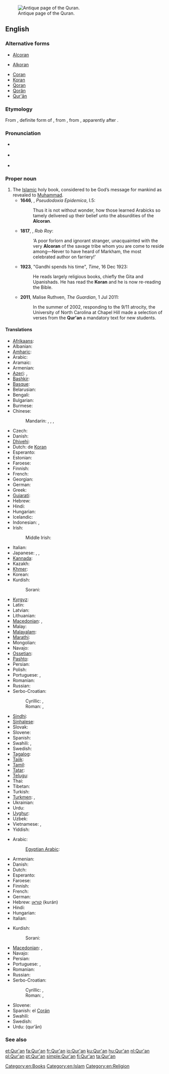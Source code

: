 [[Image:AndalusQuran.JPG|thumb|right|Antique page of the Quran.]]
==English==

===Alternative forms===
* {{italbrac|obsolete}} [[Alcoran]]
* {{italbrac|obsolete}} [[Alkoran]]
* [[Coran]]
* [[Koran]]
* [[Qoran]]
* [[Qorân]]
* [[Qur'ân]]

===Etymology===
From {{etyl|ar}} {{term|القرآن|القُرْآن|tr=al-qur’ān|lang=ar}}, definite form of {{term|قرآن||recitation|tr=qur'ān|lang=ar}}, from {{term|قراءة||reading, recitation|lang=ar|tr=qirā’a}}, from {{term|قرأ||to declaim, to recite|lang=ar|tr=qará’a}}, apparently after {{etyl|syc}} {{term|ܩܪܝܢܐ||reading; scripture|lang=syc|sc=Syrc|tr=qeriānā}}.

===Pronunciation===
* {{a|UK}} {{IPA|/kəˈɹɑːn/}}
* {{a|US}} {{IPA|/kəˈɹɑn/|/kəˈɹæn/|/koʊˈɹæn/|/kɔˈɹɑn/}}
* {{rhymes|ɑn}}

===Proper noun===
{{head|en|proper noun|plural|Qur'ans}}

# The [[Islamic]] holy book, considered to be God’s message for mankind as revealed to [[Muhammad]].
#* '''1646''', {{w|Thomas Browne}}, ''Pseudodoxia Epidemica'', I.5:
#*: Thus it is not without wonder, how those learned Arabicks so tamely delivered up their belief unto the absurdities of the '''Alcoran'''.
#* '''1817''', {{w|Walter Scott}}, ''Rob Roy'':
#*:‘A poor forlorn and ignorant stranger, unacquainted with the very '''Alcoran''' of the savage tribe whom you are come to reside among—Never to have heard of Markham, the most celebrated author on farriery!’
#* '''1923''', "Gandhi spends his time", ''Time'', 16 Dec 1923:
#*: He reads largely religious books, chiefly the Gita and Upanishads. He has read the '''Koran''' and he is now re-reading the Bible.
#* '''2011''', Malise Ruthven, ''The Guardian'', 1 Jul 2011:
#*: In the summer of 2002, responding to the 9/11 atrocity, the University of North Carolina at Chapel Hill made a selection of verses from the '''Qur'an''' a mandatory text for new students.

====Translations====
{{trans-top|the Islamic holy book}}
* [[Afrikaans]]: {{t|af|Koran}}
* Albanian: {{t|sq|Kur'ani|xs=Albanian}}
* [[Amharic]]: {{t|am|ቁርአን|sc=Ethi}}
* Arabic: {{t+|ar|القرآن|m|tr=al-qurʾān}}
* Aramaic: {{tø|arc|ܩܘܪܐܢ|tr=qurʔan|sc=Hebr}}
* Armenian: {{t-|hy|Ղուրան|tr=Ġuran}}
* [[Azeri]]: {{t-|az|Qur’an|xs=Azeri}}, {{t|az|Гур’ан|sc=Cyrl|xs=Azeri}}
* [[Bashkir]]: {{tø|ba|Ҡөръән|tr=Qör'än|sc=Cyrl}}
* [[Basque]]: {{t-|eu|Koran|xs=Basque}}
* Belarusian: {{t|be|Каран|m|tr=Karán|xs=Belarusian}}
* Bengali: {{t-|bn|কুরআন|tr=kur'ān|sc=Beng|xs=Bengali}}
* Bulgarian: {{t-|bg|Коран|m|tr=Korán}}
* Burmese: {{t|my|ကိုရမ်ကျမ်း|tr=korankyan:|sc=Mymr|xs=Burmese}}
* Chinese:
*: Mandarin: {{t-|cmn|古蘭經|sc=Hani}},  {{t-|cmn|古兰经|tr=gǔlán-jīng|sc=Hani}},  {{t|cmn|可蘭經|sc=Hani}},  {{t|cmn|可兰经|tr=kělán-jīng|sc=Hani}}
* Czech: {{t-|cs|Korán|m}}
* Danish: {{t|da|Koranen|c}}
* [[Dhivehi]]: {{t|dv|ކީރިތި ޤުރުއާން|sc=Thaa}}
* Dutch: de [[Koran]] {{m}}
* Esperanto: {{t-|eo|Korano|xs=Esperanto}}
* Estonian: {{t|et|Koraan}}
* Faroese: {{t-|fo|Koranin|f|xs=Faroese}}
* Finnish: {{t+|fi|Koraani}}
* French: {{t+|fr|Coran|m|alt=le Coran}}
* Georgian: {{t|ka|ყურანი|tr=qʼurani|sc=Geor|xs=Georgian}}
* German: {{t+|de|Koran|m}}
* Greek: {{t|el|Κοράνιο|m|tr=Koránio}}
* [[Gujarati]]: {{t|gu|કુરાન|tr=kurān|sc=Gujr}}
* Hebrew: {{t|he|קוראן|m|tr=ha-kurán|alt=הקוראן}}
* Hindi: {{t-|hi|क़ुरान|m|tr=qurān|xs=Hindi}}
* Hungarian: {{t+|hu|Korán}}
* Icelandic: {{t|is|Kóran}}
* Indonesian: {{t|id|Al-Qur'an|xs=Indonesian}}, {{t|id|Al Qur'an|xs=Indonesian}}
* Irish:
*: Middle Irish: {{tø|mga|Acurón|m}}
* Italian: {{t-|it|corano|m}}
* Japanese: {{t|ja|クルアーン|tr=kuruān}},  {{t|ja|コラーン |tr=korān}},  {{t|ja|コーラン|tr=kōran}}
* [[Kannada]]: {{t|kn|ಖುರಾನ್|tr=khurān|sc=Knda}}
* Kazakh: {{t-|kk|Құран|tr=Quran|sc=Cyrl|xs=Kazakh}}
* [[Khmer]]: {{t|km|កូរ៉ាន|tr=kooraan|sc=Khmr}}
* Korean: {{t|ko|꾸란|tr=kkuran|sc=Hang}}
* Kurdish:
*: Sorani: {{t|ku|قرعان|tr=Qur'an|sc=ku-Arab}}
{{trans-mid}}
* [[Kyrgyz]]: {{t-|ky|Куран|tr=Kurán|sc=Cyrl|xs=Kyrgyz}}
* Latin: {{t|la|Alcoranus|m}}
* Latvian: {{t|lv|Korāns|m}}
* Lithuanian: {{t|lt|Koranas|m}}
* [[Macedonian]]: {{t-|mk|Куран|m|tr=Kúran}},  {{t-|mk|Коран|m|tr=Kòran}}
* Malay: {{t|ms|Al-Quran|xs=Malay}}
* [[Malayalam]]: {{t|ml|ഖുര്‍ആന്‍|tr=khur'ān|sc=Mlym}}
* [[Marathi]]: {{t|mr|कुराण|tr=kurāṇ|sc=Deva}}
* Mongolian: {{t-|mn|Коран|tr=Korán|sc=Cyrl|xs=Mongolian}}
* Navajo: {{tø|nv|Kʼowʼan}}
* [[Ossetian]]: {{tø|os|Хъуыран|sc=Cyrl}}
* [[Pashto]]: {{t|ps|قرآن|tr=Qur’ān|sc=ps-Arab}}
* Persian: {{t+|fa|قرآن|tr=Qor'ân|xs=Persian}}
* Polish: {{t+|pl|Koran|m}}
* Portuguese: {{t+|pt|Corão|m}}, {{t|pt|Alcorão|m}}
* Romanian: {{t|ro|Coranul|m}}
* Russian: {{t+|ru|Коран|m|tr=Korán}}
* Serbo-Croatian:
*: Cyrillic: {{t|sh|Куран|m|sc=Cyrl|xs=Serbo-Croatian}}, {{t|sh|Кур’ан|m|sc=Cyrl|xs=Serbo-Croatian}}
*: Roman: {{t|sh|Kuran|m|alt=Kùrān|xs=Serbo-Croatian}}, {{t|sh|Kur'an|m|xs=Serbo-Croatian}}
* [[Sindhi]]: {{t|sd|قرآن|sc=sd-Arab}}
* [[Sinhalese]]: {{t|si|කුරාන්|sc=Sinh|xs=Sinhalese}}
* Slovak: {{t-|sk|Korán|m}}
* Slovene: {{t+|sl|Koran|m}}
* Spanish: {{t+|es|Corán|m|alt=el Corán}}
* Swahili: {{t|sw|Kurhan|xs=Swahili}},  {{t+|sw|msahafu|xs=Swahili}}
* Swedish: {{t|sv|koranen}}
* [[Tagalog]]: {{t|tl|Qur'an}}
* [[Tajik]]: {{t|tg|Қуръон|tr=Qur'on|sc=Cyrl|xs=Tajik}}
* [[Tamil]]: {{t|ta|திருக்குர்ஆன்|tr=tirukkur'āṉ|sc=Taml}}
* [[Tatar]]: {{t|tt|Көръән|tr=Qör’än|sc=Cyrl|xs=Tatar}}
* [[Telugu]]: {{t|te|ఖోరాన్|tr=khōrān|sc=Telu}}
* Thai: {{t|th|กุรอานแห่ง|tr=gù-raan hàeng}}
* Tibetan: {{t|bo|ཁུ་རན་གསུང་རབ|alt=ཁུ་རན་གསུང་རབ།|sc=Tibt}}
* Turkish: {{t+|tr|Kur'an}}
* [[Turkmen]]: {{t|tk|Gurhan|xs=Turkmen}}, {{t|tk|Гурхан|sc=Cyrl|xs=Turkmen}}
* Ukrainian: {{t-|uk|Коран|m|tr=Korán|xs=Ukrainian}}
* Urdu: {{t-|ur|قرآن|m|tr=qur’ān|xs=Urdu}}
* [[Uyghur]]: {{t|ug|قۇرئان|sc=ug-Arab}}
* Uzbek: {{t|uz|Qurʼon|xs=Uzbek}}
* Vietnamese: {{t|vi|kinh Qur’an|xs=Vietnamese}}, {{t|vi|kinh Koran|xs=Vietnamese}}
* Yiddish: {{t|yi|קאראן|sc=Hebr|xs=Yiddish}}
{{trans-bottom}}

{{trans-top|A copy of the Qur'an}}
* Arabic: {{t+|ar|القرآن|m|tr=al-qurʾān}}
*: [[Egyptian Arabic]]: {{tø|arz|القرآن|m|tr=el-qurʾān|sc=Arab}}
* Armenian: {{t-|hy|Ղուրան|tr=Ġuran}}
* Danish: {{t-|da|Koran|c}}
* Dutch: {{t+|nl|koran|m}}
* Esperanto: {{t-|eo|Korano|xs=Esperanto}}
* Faroese: {{t-|fo|koran|f|xs=Faroese}}
* Finnish: {{t+|fi|Koraani}}
* French: {{t+|fr|coran|m}}
* German: {{t+|de|Koran|m}}
* Hebrew: [[קוראן]] (kurán)
* Hindi: {{t-|hi|क़ुरान|tr=qurān|xs=Hindi}}
* Hungarian: {{t+|hu|Korán}}
* Italian: {{t-|it|corano|m}}
{{trans-mid}}
* Kurdish:
*: Sorani: {{ku-Arab|[[قرعان]]}}
* [[Macedonian]]: {{t-|mk|Куран|m|tr=Kúran}},  {{t-|mk|Коран|m|tr=Kòran}}
* Navajo: {{tø|nv|Kʼowʼan}}
* Persian: {{t+|fa|قرآن|tr=Qor'ân|xs=Persian}}
* Portuguese: {{t+|pt|Alcorão|m}}, {{t+|pt|Corão|m}}
* Romanian: {{t+|ro|Coran}}
* Russian: {{t+|ru|Коран|m|tr=Korán}}
* Serbo-Croatian:
*: Cyrillic: {{t|sh|Куран|m|sc=Cyrl|xs=Serbo-Croatian}}, {{t|sh|Кур’ан|m|sc=Cyrl|xs=Serbo-Croatian}}
*: Roman: {{t|sh|Kuran|m|alt=Kùrān|xs=Serbo-Croatian}}, {{t|sh|Kur'an|m|xs=Serbo-Croatian}}
* Slovene: {{t+|sl|Koran|m}}
* Spanish: el [[Corán]] {{m}}
* Swahili: {{t|sw|Kurhan|xs=Swahili}}
* Swedish: {{t-|sv|koran|c}}
* Urdu: {{ur-Arab|[[قرآن]]}} (qur’ān)
{{trans-bottom}}

===See also===
{{projectlinks
|wikipedia
|Wikiquote
|Wikisource
}}

[[Category:en:Books]]
[[Category:en:Islam]]
[[Category:en:Religion]]

[[et:Qur'an]]
[[fa:Qur'an]]
[[fr:Qur'an]]
[[io:Qur'an]]
[[ku:Qur'an]]
[[hu:Qur'an]]
[[nl:Qur'an]]
[[pl:Qur'an]]
[[pt:Qur'an]]
[[simple:Qur'an]]
[[fi:Qur'an]]
[[ta:Qur'an]]